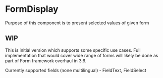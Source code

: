 

<Meta of={FormDisplayStories} />

# FormDisplay

Purpose of this component is to present selected values of given form

## WIP

This is initial version which supports some specific use cases. Full implementation that would cover wide range of forms will likely be done as part of Form framework overhaul in 3.6.

Currently supported fields (none multilingual) - FieldText, FieldSelect
